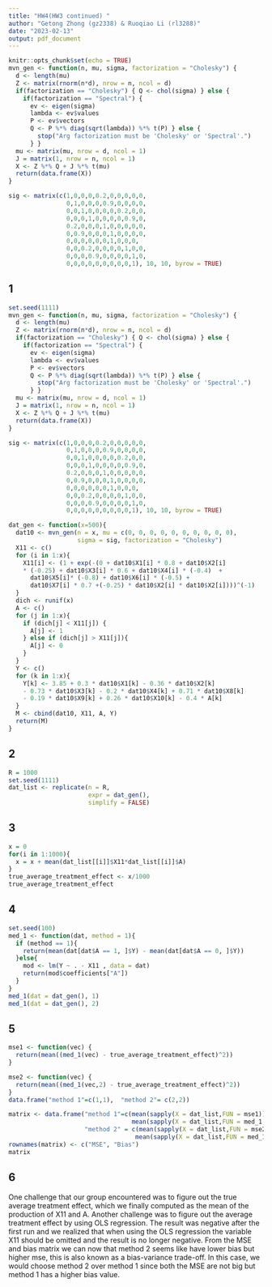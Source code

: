 ---
title: "HW4(HW3 continued) "
author: "Getong Zhong (gz2338) & Ruoqiao Li (rl3288)"
date: "2023-02-13"
output: pdf_document
---

```{r setup, include=FALSE}
knitr::opts_chunk$set(echo = TRUE)
mvn_gen <- function(n, mu, sigma, factorization = "Cholesky") {
  d <- length(mu)
  Z <- matrix(rnorm(n*d), nrow = n, ncol = d)
  if(factorization == "Cholesky") { Q <- chol(sigma) } else {
    if(factorization == "Spectral") {
      ev <- eigen(sigma)
      lambda <- ev$values
      P <- ev$vectors
      Q <- P %*% diag(sqrt(lambda)) %*% t(P) } else {
        stop("Arg factorization must be 'Cholesky' or 'Spectral'.")
      } }
  mu <- matrix(mu, nrow = d, ncol = 1)
  J = matrix(1, nrow = n, ncol = 1)
  X <- Z %*% Q + J %*% t(mu)
  return(data.frame(X))
}

sig <- matrix(c(1,0,0,0,0.2,0,0,0,0,0,
                0,1,0,0,0,0.9,0,0,0,0,
                0,0,1,0,0,0,0,0.2,0,0,
                0,0,0,1,0,0,0,0,0.9,0,
                0.2,0,0,0,1,0,0,0,0,0,
                0,0.9,0,0,0,1,0,0,0,0,
                0,0,0,0,0,0,1,0,0,0,
                0,0,0.2,0,0,0,0,1,0,0,
                0,0,0,0.9,0,0,0,0,1,0,
                0,0,0,0,0,0,0,0,0,1), 10, 10, byrow = TRUE)

```

## 1
```{r}
set.seed(1111)
mvn_gen <- function(n, mu, sigma, factorization = "Cholesky") {
  d <- length(mu)
  Z <- matrix(rnorm(n*d), nrow = n, ncol = d)
  if(factorization == "Cholesky") { Q <- chol(sigma) } else {
    if(factorization == "Spectral") {
      ev <- eigen(sigma)
      lambda <- ev$values
      P <- ev$vectors
      Q <- P %*% diag(sqrt(lambda)) %*% t(P) } else {
        stop("Arg factorization must be 'Cholesky' or 'Spectral'.")
      } }
  mu <- matrix(mu, nrow = d, ncol = 1)
  J = matrix(1, nrow = n, ncol = 1)
  X <- Z %*% Q + J %*% t(mu)
  return(data.frame(X))
}

sig <- matrix(c(1,0,0,0,0.2,0,0,0,0,0,
                0,1,0,0,0,0.9,0,0,0,0,
                0,0,1,0,0,0,0,0.2,0,0,
                0,0,0,1,0,0,0,0,0.9,0,
                0.2,0,0,0,1,0,0,0,0,0,
                0,0.9,0,0,0,1,0,0,0,0,
                0,0,0,0,0,0,1,0,0,0,
                0,0,0.2,0,0,0,0,1,0,0,
                0,0,0,0.9,0,0,0,0,1,0,
                0,0,0,0,0,0,0,0,0,1), 10, 10, byrow = TRUE)

dat_gen <- function(x=500){
  dat10 <- mvn_gen(n = x, mu = c(0, 0, 0, 0, 0, 0, 0, 0, 0, 0), 
                   sigma = sig, factorization = "Cholesky")
  X11 <- c()
  for (i in 1:x){
    X11[i] <- (1 + exp(-(0 + dat10$X1[i] * 0.8 + dat10$X2[i] 
    * (-0.25) + dat10$X3[i] * 0.6 + dat10$X4[i] * (-0.4)  + 
      dat10$X5[i]* (-0.8) + dat10$X6[i] * (-0.5) + 
      dat10$X7[i] * 0.7 +(-0.25) * dat10$X2[i] * dat10$X2[i])))^(-1)
  }
  dich <- runif(x)
  A <- c()
  for (j in 1:x){
    if (dich[j] < X11[j]) {
      A[j] <- 1
    } else if (dich[j] > X11[j]){
      A[j] <- 0
    }
  }
  Y <- c() 
  for (k in 1:x){
    Y[k] <- 3.85 + 0.3 * dat10$X1[k] - 0.36 * dat10$X2[k] 
    - 0.73 * dat10$X3[k] - 0.2 * dat10$X4[k] + 0.71 * dat10$X8[k] 
    - 0.19 * dat10$X9[k] + 0.26 * dat10$X10[k] - 0.4 * A[k]
  }
  M <- cbind(dat10, X11, A, Y)
  return(M)
}


```

## 2
```{r}
R = 1000
set.seed(1111)
dat_list <- replicate(n = R,
                      expr = dat_gen(),
                      simplify = FALSE)

```

## 3 
```{r}
x = 0
for(i in 1:1000){
  x = x + mean(dat_list[[i]]$X11*dat_list[[i]]$A)
}
true_average_treatment_effect <- x/1000
true_average_treatment_effect
```

## 4

```{r}
set.seed(100)
med_1 <- function(dat, method = 1){
  if (method == 1){
    return(mean(dat[dat$A == 1, ]$Y) - mean(dat[dat$A == 0, ]$Y))
  }else{
    mod <- lm(Y ~ . - X11 , data = dat)
    return(mod$coefficients["A"])
  }
}
med_1(dat = dat_gen(), 1)
med_1(dat = dat_gen(), 2)

```

## 5

```{r}
mse1 <- function(vec) {
  return(mean((med_1(vec) - true_average_treatment_effect)^2))
}

mse2 <- function(vec) {
  return(mean((med_1(vec,2) - true_average_treatment_effect)^2))
}
data.frame("method 1"=c(1,1),  "method 2"= c(2,2))

matrix <- data.frame("method 1"=c(mean(sapply(X = dat_list,FUN = mse1)), 
                                  mean(sapply(X = dat_list,FUN = med_1, simplify = TRUE) - true_average_treatment_effect)),
                     "method 2" = c(mean(sapply(X = dat_list,FUN = mse2, simplify = TRUE)),
                                   mean(sapply(X = dat_list,FUN = med_1, method = 2, simplify = TRUE))-true_average_treatment_effect))
rownames(matrix) <- c("MSE", "Bias")
matrix
```
## 6
One challenge that our group encountered was to figure out the true average treatment effect, which we finally computed as the mean of the production of X11 and A. Another challenge was to figure out the average treatment effect by using OLS regression. The result was negative after the first run and we realized that when using the OLS regression the variable X11 should be omitted and the result is no longer negative. From the MSE and bias matrix we can now that method 2 seems like have lower bias but higher mse, this is also known as a bias-variance trade-off. In this case, we would choose method 2 over method 1 since both the MSE are not big but method 1 has a higher bias value. 


